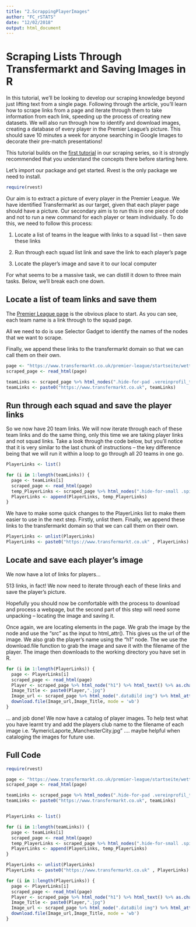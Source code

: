 ```yaml
---
title: "2.ScrappingPlayerImages"
author: "FC_rSTATS"
date: "12/02/2018"
output: html_document
---
```


# Scraping Lists Through Transfermarkt and Saving Images in R

In this tutorial, we’ll be looking to develop our scraping knowledge beyond just lifting text from a single page. Following through the article, you’ll learn how to scrape links from a page and iterate through them to take information from each link, speeding up the process of creating new datasets. We will also run through how to identify and download images, creating a database of every player in the Premier League’s picture. This should save 10 minutes a week for anyone searching in Google Images to decorate their pre-match presentations!

This tutorial builds on the [first tutorial](https://github.com/FCrSTATS/ScrappingTutorials/blob/master/1.ScrapingTransferFeeData.rmd) in our scraping series, so it is strongly recommended that you understand the concepts there before starting here.

Let’s import our package and get started. Rvest is the only package we need to install.

```r
require(rvest)
```

Our aim is to extract a picture of every player in the Premier League. We have identified Transfermarkt as our target, given that each player page should have a picture. Our secondary aim is to run this in one piece of code and not to run a new command for each player or team individually. To do this, we need to follow this process:

1) Locate a list of teams in the league with links to a squad list – then save these links

2) Run through each squad list link and save the link to each player’s page

3) Locate the player’s image and save it to our local computer

For what seems to be a massive task, we can distill it down to three main tasks. Below, we’ll break each one down.

## Locate a list of team links and save them

The [Premier League page](https://www.transfermarkt.co.uk/premier-league/startseite/wettbewerb/GB1) is the obvious place to start. As you can see, each team name is a link through to the squad page.

All we need to do is use Selector Gadget to identify the names of the nodes that we want to scrape.

Finally, we append these links to the transfermarkt domain so that we can call them on their own.

```r
page <- "https://www.transfermarkt.co.uk/premier-league/startseite/wettbewerb/GB1"
scraped_page <- read_html(page)

teamLinks <- scraped_page %>% html_nodes(".hide-for-pad .vereinprofil_tooltip") %>% html_attr("href")
teamLinks <- paste0("https://www.transfermarkt.co.uk", teamLinks)
```

## Run through each squad and save the player links

So we now have 20 team links. We will now iterate through each of these team links and do the same thing, only this time we are taking player links and not squad links. Take a look through the code below, but you’ll notice that it is very similar to the last chunk of instructions – the key difference being that we will run it within a loop to go through all 20 teams in one go.

```r
PlayerLinks <- list()

for (i in 1:length(teamLinks)) {
  page <- teamLinks[i]
  scraped_page <- read_html(page)
  temp_PlayerLinks <- scraped_page %>% html_nodes(".hide-for-small .spielprofil_tooltip") %>% html_attr("href")
  PlayerLinks <- append(PlayerLinks, temp_PlayerLinks)
}
```

We have to make some quick changes to the PlayerLinks list to make them easier to use in the next step. Firstly, unlist them. Finally, we append these links to the transfermarkt domain so that we can call them on their own.

```r
PlayerLinks <- unlist(PlayerLinks)
PlayerLinks <- paste0("https://www.transfermarkt.co.uk" , PlayerLinks)
```

## Locate and save each player’s image

We now have a lot of links for players…

513 links, in fact! We now need to iterate through each of these links and save the player’s picture.

Hopefully you should now be comfortable with the process to download and process a webpage, but the second part of this step will need some unpacking – locating the image and saving it.

Once again, we are locating elements in the page. We grab the image by the node and use the "src" as the input to html_attr(). This gives us the url of the image. We also grab the player's name using the "h1" node. The we use the download.file function to grab the image and save it with the filename of the player. The image then downloads to the working directory you have set in R.

```r
for (i in 1:length(PlayerLinks)) {
  page <- PlayerLinks[i]
  scraped_page <- read_html(page)
  Player <- scraped_page %>% html_node("h1") %>% html_text() %>% as.character()
  Image_Title <- paste0(Player,".jpg")
  Image_url <- scraped_page %>% html_node(".dataBild img") %>% html_attr("src")
  download.file(Image_url,Image_Title, mode = 'wb')
}
```

... and job done! We now have a catalog of player images. To help test what you have learnt try and add the players club name to the filename of each image i.e. "AymericLaporte_ManchesterCity.jpg" .... maybe helpful when cataloging the images for future use.

## Full Code

```r
require(rvest)

page <- "https://www.transfermarkt.co.uk/premier-league/startseite/wettbewerb/GB1"
scraped_page <- read_html(page)

teamLinks <- scraped_page %>% html_nodes(".hide-for-pad .vereinprofil_tooltip") %>% html_attr("href")
teamLinks <- paste0("https://www.transfermarkt.co.uk", teamLinks)


PlayerLinks <- list()

for (i in 1:length(teamLinks)) {
  page <- teamLinks[i]
  scraped_page <- read_html(page)
  temp_PlayerLinks <- scraped_page %>% html_nodes(".hide-for-small .spielprofil_tooltip") %>% html_attr("href")
  PlayerLinks <- append(PlayerLinks, temp_PlayerLinks)
}

PlayerLinks <- unlist(PlayerLinks)
PlayerLinks <- paste0("https://www.transfermarkt.co.uk" , PlayerLinks)

for (i in 1:length(PlayerLinks)) {
  page <- PlayerLinks[i]
  scraped_page <- read_html(page)
  Player <- scraped_page %>% html_node("h1") %>% html_text() %>% as.character()
  Image_Title <- paste0(Player,".jpg")
  Image_url <- scraped_page %>% html_node(".dataBild img") %>% html_attr("src")
  download.file(Image_url,Image_Title, mode = 'wb')
}

```